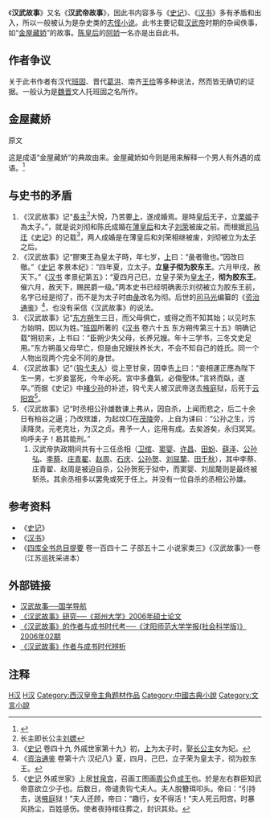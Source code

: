 {{Inappropriate tone |time=2009-09-16T07:13:11+00:00 }}
《'''汉武故事'''》又名《'''汉武帝故事'''》，因此书内容多与《[[史记|史记]]》、《[[汉书|汉书]]》多有矛盾和出入，所以一般被认为是杂史类的[[志怪小说|志怪小说]]。此书主要记载[[汉武帝|汉武帝]]时期的杂闻佚事，如“[[金屋藏娇|金屋藏娇]]”的故事。[[陈皇后_(汉武帝)|陈皇后]]的[[阿娇|阿娇]]一名亦是出自此书。

== 作者争议 ==

关于此书作者有汉代[[班固|班固]]、晋代[[葛洪|葛洪]]、南齐[[王俭|王俭]]等多种说法，然而皆无确切的证据。一般认为是[[曹魏|魏]][[西晋|晋]]文人托班固之名所作。

== 金屋藏娇 ==
原文
::
{{quote|<p>
汉景皇帝[[王皇后_(汉景帝)|王皇后]]內太子宮，得幸，有娠，夢日入其怀。帝又夢[[高祖|高祖]]謂己曰：“王夫人生子，可名為彘。”及生男，因名焉。是為武帝。帝以乙酉年七月七日旦生於[[猗蘭殿|猗蘭殿]]。年四岁，立為膠東王。'''数岁，長公主[[刘嫖|嫖]]抱置膝上，問曰：“兒欲得婦不？”膠東王曰：“欲得婦。”長主指左右長御百餘人，皆云不用。末指其女問曰：“阿嬌好不？”於是乃笑對曰：“好！若得阿嬌作婦，當作金屋貯之也。”'''長主大悅，乃苦要上，遂成婚焉。是時[[孝景皇后|皇后]]无子，立[[栗姬|栗姬]]子為太子。皇后既廢，栗姬次應立，而長主伺其短，輒微白之。上嘗與栗姬語，栗姬怒弗肯應。又罵上老狗，上心銜之。長主日譖之，因譽王夫人男之美，上亦賢之，廢太子為王，栗姬自殺，遂立王夫人為后。膠東王為皇太子時，年七岁，上曰：“彘者徹也。”因改曰徹。
::::::::::
</p>}}

这是成语“金屋藏娇”的典故由来。金屋藏娇如今则是用来解释一个男人有外遇的成语。<ref>{{cite web |title=金屋藏嬌 [正文] - 成語檢視 - 教育部《成語典》2020 [進階版] |url=https://dict.idioms.moe.edu.tw/idiomView.jsp?ID=834&webMd=2&la=0 |website=dict.idioms.moe.edu.tw |publisher=教育部 |accessdate=2021-10-30 |archive-date=2021-11-04 |archive-url=https://web.archive.org/web/20211104045757/https://dict.idioms.moe.edu.tw/idiomView.jsp?ID=834&webMd=2&la=0 |dead-url=no }}</ref>

==与史书的矛盾==
#《汉武故事》记“[[刘嫖|長主]]<ref>长主即长公主[[刘嫖|刘嫖]]</ref>大悅，乃苦要[[汉武帝|上]]，遂成婚焉。是時[[孝景皇后|皇后]]无子，立[[栗姬|栗姬]]子為太子。”，就是说刘彻和陈氏成婚在[[孝景皇后|薄皇后]]和太子[[刘荣|刘荣]]被废之前。而根据[[司马迁|司马迁]]《[[史记|史记]]》的记载<ref>《[[史记|史记]] 卷四十九 外戚世家第十九》初，[[汉武帝|上]]为太子时，娶[[刘嫖|长公主]]女为妃。</ref>，两人成婚是在薄皇后和刘荣相继被废，刘彻被立为[[太子|太子]]之后。
#《汉武故事》记“膠東王為皇太子時，年七岁，[[汉景帝|上]]曰：“彘者徹也。”因改曰徹。”《[[史记|史记]] 孝景本纪》：“四年夏，立太子。'''立皇子彻为胶东王'''。六月甲戌，赦天下。”《[[汉书|汉书]] 孝景纪第五》：“夏四月己巳，立皇子荣为[[皇太子|皇太子]]，'''彻为胶东王'''。催六月，赦天下，赐民爵一级。”两本史书已经明确表示刘彻被立为胶东王前，名字已经是彻了，而不是为太子时由[[彘|彘]]改名为彻。后世的[[司马光|司马光]]编纂的《[[资治通鉴|资治通鉴]]》<ref>《[[资治通鉴|资治通鉴]] 卷第十六 汉纪八》夏，四月，己巳，立子荣为皇太子，彻为胶东王。</ref>，也没有采信《汉武故事》的说法。
#《汉武故事》记“[[东方朔|东方朔]]生三日，而父母俱亡，或得之而不知其始；以见时东方始明，因以为姓。”[[班固|班固]]所著的《[[汉书|汉书]] 卷六十五 东方朔传第三十五》明确记载“朔初来，上书曰：“臣朔少失父母，长养兄嫂。年十三学书，三冬文史足用。”东方朔虽父母早亡，但是由兄嫂扶养长大，不会不知自己的姓氏。同一个人物出现两个完全不同的身世。
#《汉武故事》记“（[[赵婕妤|钩弋夫人]]）從上至甘泉，因幸告[[汉武帝|上]]曰：“妾相運正應為陛下生一男，七岁妾當死，今年必死。宮中多蠱氣，必傷聖体。”言終而臥，遂卒。”而据《史记》中[[褚少孙|褚少孙]]的补述，钩弋夫人被汉武帝送去[[掖庭|掖庭]]狱，后死于[[云阳宫|云阳宫]]<ref>《[[史记|史记]] 外戚世家》上居[[甘泉宫|甘泉宫]]，召画工图画[[周公|周公]]负[[周成王|成王]]也。於是左右群臣知武帝意欲立少子也。后数日，帝谴责钩弋夫人。夫人脱簪珥叩头。帝曰：“引持去，送[[掖庭|掖庭]]狱！”夫人还顾，帝曰：“趣行，女不得活！”夫人死云阳宫。时暴风扬尘，百姓感伤。使者夜持棺往葬之，封识其处。</ref>。
#《汉武故事》记“时丞相公孙雄数谏上弗从，因自杀，上闻而悲之，后二十余日有柏谷之逼；乃改殡雄，为起坟□在[[茂陵|茂陵]]旁，上自为诔曰：“公孙之生，污渎降灵。元老克壮，为汉之贞。弗予一人，迄用有成。去矣游矣，永归冥冥。呜呼夫子！曷其能刑。”
##汉武帝执政期间共有十三任丞相（[[卫绾|卫绾]]、[[窦婴|窦婴]]、[[許昌_(西漢丞相)|许昌]]、[[田蚡|田蚡]]、[[薛泽|薛泽]]、[[公孙弘|公孙弘]]、[[李蔡|李蔡]]、[[庄青翟|庄青翟]]、[[赵周|赵周]]、[[石庆|石庆]]、[[公孙贺|公孙贺]]、[[刘屈氂|刘屈氂]]、[[田千秋|田千秋]]），其中李蔡、庄青翟、赵周是被迫自杀，公孙贺死于狱中，而窦婴、刘屈氂则是最终被斩杀。其余丞相多以罢免或死于任上。并没有一位自杀的丞相公孙雄。

==参考资料==
*《[[史记|史记]]》
*《[[汉书|汉书]]》
*《[[四库全书总目提要|四库全书总目提要]] 卷一百四十二 子部五十二 小说家类三》《汉武故事》·一卷（江苏巡抚采进本）
{{wikisource}}

==外部链接==
*[http://www.guoxue123.com/zhibu/0401/0100/112.htm 汉武故事──国学导航] {{Wayback|url=http://www.guoxue123.com/zhibu/0401/0100/112.htm |date=20200928171735 }}
*[http://cdmd.cnki.com.cn/Article/CDMD-10459-2006144021.htm 《汉武故事》研究──《郑州大学》2006年硕士论文] {{Wayback|url=http://cdmd.cnki.com.cn/Article/CDMD-10459-2006144021.htm |date=20201205124403 }}
*[http://emuch.net/journal/article.php?id=CJFDTotal-SYSS200602020 《汉武故事》的作者与成书时代考──《沈阳师范大学学报(社会科学版)》2006年02期]{{Dead link|date=2019年11月 |bot=InternetArchiveBot |fix-attempted=yes }}
*[http://www.cqvip.com/qk/87780X/200805/28628539.html 《汉武故事》作者与成书时代辨析] {{Wayback|url=http://www.cqvip.com/qk/87780X/200805/28628539.html |date=20200925184640 }}

==注释==
{{Reflist}}

[[Category:偽書|H汉]]
[[Category:西漢背景小說|H汉]]
[[Category:西汉皇帝主角题材作品|Category:西汉皇帝主角题材作品]]
[[Category:中國古典小說|Category:中國古典小說]]
[[Category:文言小說|Category:文言小說]]